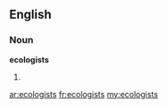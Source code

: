 ==English==

===Noun===
'''ecologists'''

# {{plural of|[[ecologist]]}}

[[ar:ecologists]]
[[fr:ecologists]]
[[my:ecologists]]